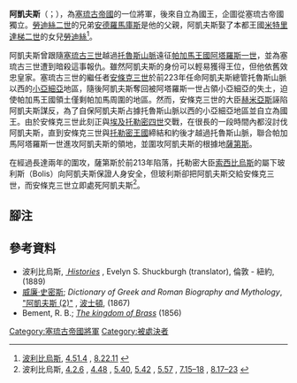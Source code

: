 {{Infobox Monarch
| name            =阿凱夫斯
| title           =[[塞琉古帝國|塞琉古王朝]]國王
| image           =
| caption         =
| reign           =前220年 – 前213年
|religious beliefs =
| coronation      =
| othertitles     =
| full name       =
| predecessor     =
| successor       =
| suc-type        =
| heir            =
| queen           =[[本都的勞迪絲|本都的勞迪絲]]
| consort         =
| spouse 1        =
| spouse 2        =
| spouse 3        =
| spouse 4        =
| spouse 5        =
| spouse 6        =
| issue           =
| royal house     =
| dynasty         =[[塞琉古帝國|塞琉古王朝]]
| royal anthem    =
| father          =[[安德羅馬庫斯|安德羅馬庫斯]]
| mother          =
| date of birth   =
| place of birth  =
| date of death   =
| place of death  =
| date of burial  =
| place of burial =
}}
'''阿凱夫斯'''（{{Lang-grc|Ἀχαιός}}；{{bd|？||前213年||catIdx=A}}），為[[塞琉古帝國|塞琉古帝國]]的一位將軍，後來自立為國王，企圖從塞琉古帝國獨立。[[勞迪絲二世|勞迪絲二世]]的兄弟[[安德羅馬庫斯|安德羅馬庫斯]]是他的父親，阿凱夫斯娶了本都王國[[米特里達梯二世_(本都)|米特里達梯二世]]的女兒[[本都的勞迪絲|勞迪絲]]<ref>[[波利比烏斯|波利比烏斯]], [http://www.perseus.tufts.edu/cgi-bin/ptext?lookup=Plb.+4.51 4.51.4] {{Wayback|url=http://www.perseus.tufts.edu/cgi-bin/ptext?lookup=Plb.+4.51 |date=20190713065555 }}, [http://www.perseus.tufts.edu/cgi-bin/ptext?lookup=Plb.+8.22 8.22.11] {{Wayback|url=http://www.perseus.tufts.edu/cgi-bin/ptext?lookup=Plb.+8.22 |date=20190713065533 }}</ref>。

阿凱夫斯曾跟隨[[塞琉古三世|塞琉古三世]]越過[[托魯斯山脈|托魯斯山脈]]遠征[[帕加馬王國|帕加馬王國]][[阿塔羅斯一世|阿塔羅斯一世]]，並為塞琉古三世遭到暗殺這事報仇。雖然阿凱夫斯的身份可以輕易獲得王位，但他依舊效忠皇家。塞琉古三世的繼任者[[安條克三世|安條克三世]]於前223年任命阿凱夫斯總管托魯斯山脈以西的[[小亞細亞|小亞細亞]]地區，隨後阿凱夫斯奪回被阿塔羅斯一世占領小亞細亞的失土，迫使帕加馬王國領土僅剩帕加馬周圍的地區。然而，安條克三世的大臣[[赫米亞斯|赫米亞斯]]誣陷阿凱夫斯謀反，為了自保阿凱夫斯占據托魯斯山脈以西的小亞細亞地區並自立為國王。由於安條克三世此刻正與[[埃及|埃及]][[托勒密四世|托勒密四世]]交戰，在很長的一段時間內都沒討伐阿凱夫斯，直到安條克三世與[[托勒密王國|托勒密王國]]締結和約後才越過托魯斯山脈，聯合帕加馬阿塔羅斯一世進攻阿凱夫斯的領地，並圍攻阿凱夫斯的根據地[[薩第斯|薩第斯]]。

在經過長達兩年的圍攻，薩第斯於前213年陷落，托勒密大臣[[索西比烏斯|索西比烏斯]]的屬下玻利斯（Bolis）向阿凱夫斯保證人身安全，但玻利斯卻把阿凱夫斯交給安條克三世，而安條克三世立即處死阿凱夫斯<ref>波利比烏斯, [http://www.perseus.tufts.edu/cgi-bin/ptext?lookup=Plb.+4.2 4.2.6] {{Wayback|url=http://www.perseus.tufts.edu/cgi-bin/ptext?lookup=Plb.+4.2 |date=20190713065533 }}, [http://www.perseus.tufts.edu/cgi-bin/ptext?lookup=Plb.+4.48 4.48] {{Wayback|url=http://www.perseus.tufts.edu/cgi-bin/ptext?lookup=Plb.+4.48 |date=20190713065533 }}, [http://www.perseus.tufts.edu/cgi-bin/ptext?lookup=Plb.+5.40 5.40], [http://www.perseus.tufts.edu/cgi-bin/ptext?lookup=Plb.+5.42 5.42] {{Wayback|url=http://www.perseus.tufts.edu/cgi-bin/ptext?lookup=Plb.+5.42 |date=20190713065549 }}, [http://www.perseus.tufts.edu/cgi-bin/ptext?lookup=Plb.+5.57 5.57] {{Wayback|url=http://www.perseus.tufts.edu/cgi-bin/ptext?lookup=Plb.+5.57 |date=20190713065534 }}, [http://www.perseus.tufts.edu/cgi-bin/ptext?lookup=Plb.+7.15 7.15–18] {{Wayback|url=http://www.perseus.tufts.edu/cgi-bin/ptext?lookup=Plb.+7.15 |date=20190713065534 }}, [http://www.perseus.tufts.edu/cgi-bin/ptext?lookup=Plb.+8.17 8.17–23] {{Wayback|url=http://www.perseus.tufts.edu/cgi-bin/ptext?lookup=Plb.+8.17 |date=20190713065534 }}</ref>。

== 腳注 ==
{{reflist}}

== 參考資料 ==
* 波利比烏斯, ''[http://www.perseus.tufts.edu/cgi-bin/ptext?lookup=Plb.+1.1  Histories] {{Wayback|url=http://www.perseus.tufts.edu/cgi-bin/ptext?lookup=Plb.+1.1 |date=20080307154848 }}'', Evelyn S. Shuckburgh (translator), 倫敦 - 紐約, (1889)
* [[威廉·史密斯|威廉·史密斯]]; ''Dictionary of Greek and Roman Biography and Mythology'', [http://www.ancientlibrary.com/smith-bio/0017.html "阿凱夫斯 (2)"] {{Wayback|url=http://www.ancientlibrary.com/smith-bio/0017.html |date=20050710073848 }}, [[波士頓|波士頓]], (1867)
* Bement, R. B.; ''[http://www.hti.umich.edu/cgi/t/text/text-idx?c=moa;cc=moa;g=moagrp;xc=1;sid=7fe4f55bdfcbbb7019ab79fc198d48a7;q1=achaeus;idno=acb0328.0001.001;view=toc The kingdom of Brass] {{Wayback|url=http://www.hti.umich.edu/cgi/t/text/text-idx?c=moa;cc=moa;g=moagrp;xc=1;sid=7fe4f55bdfcbbb7019ab79fc198d48a7;q1=achaeus;idno=acb0328.0001.001;view=toc |date=20190713065535 }}'' (1856)

{{s-start}}
{{s-hou|[[塞琉古帝國|塞琉古王朝]]||?||前213年}}
{{s-bef|before=[[安條克三世|安條克三世]]}}
{{s-ttl|title=自立為[[塞琉古帝國|塞琉古國王]]|years=前220年–前213年}}
{{s-aft|after=被[[安條克三世|安條克三世]]處死}}
{{end}}


[[Category:塞琉古帝國將軍|Category:塞琉古帝國將軍]]
[[Category:被處決者|Category:被處決者]]